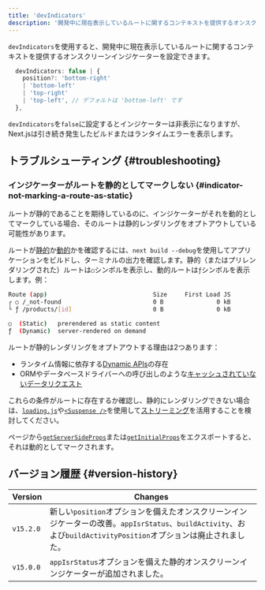 ```yaml
---
title: 'devIndicators'
description: '開発中に現在表示しているルートに関するコンテキストを提供するオンスクリーンインジケーターの設定オプション。'
---
```


`devIndicators`を使用すると、開発中に現在表示しているルートに関するコンテキストを提供するオンスクリーンインジケーターを設定できます。

```ts title="Types"
  devIndicators: false | {
    position?: 'bottom-right'
    | 'bottom-left'
    | 'top-right'
    | 'top-left', // デフォルトは 'bottom-left' です
  },
```

`devIndicators`を`false`に設定するとインジケーターは非表示になりますが、Next.jsは引き続き発生したビルドまたはランタイムエラーを表示します。

## トラブルシューティング {#troubleshooting}

### インジケーターがルートを静的としてマークしない {#indicator-not-marking-a-route-as-static}

ルートが静的であることを期待しているのに、インジケーターがそれを動的としてマークしている場合、そのルートは静的レンダリングをオプトアウトしている可能性があります。

ルートが[静的](/docs/app/building-your-application/rendering/server-components#static-rendering-default)か[動的](/docs/app/building-your-application/rendering/server-components#dynamic-rendering)かを確認するには、`next build --debug`を使用してアプリケーションをビルドし、ターミナルの出力を確認します。静的（またはプリレンダリングされた）ルートは`○`シンボルを表示し、動的ルートは`ƒ`シンボルを表示します。例：

```bash title="Build Output"
Route (app)                              Size     First Load JS
┌ ○ /_not-found                          0 B               0 kB
└ ƒ /products/[id]                       0 B               0 kB

○  (Static)   prerendered as static content
ƒ  (Dynamic)  server-rendered on demand
```

<AppOnly>

ルートが静的レンダリングをオプトアウトする理由は2つあります：

- ランタイム情報に依存する[Dynamic APIs](/docs/app/building-your-application/rendering/server-components#dynamic-apis)の存在
- ORMやデータベースドライバーへの呼び出しのような[キャッシュされていないデータリクエスト](/docs/app/building-your-application/data-fetching/fetching)

これらの条件がルートに存在するか確認し、静的にレンダリングできない場合は、[`loading.js`](/docs/app/api-reference/file-conventions/loading)や[`<Suspense />`](https://react.dev/reference/react/Suspense)を使用して[ストリーミング](/docs/app/building-your-application/routing/loading-ui-and-streaming#what-is-streaming)を活用することを検討してください。

</AppOnly>

<PagesOnly>

ページから[`getServerSideProps`](https://nextjs.org/docs/canary/pages/building-your-application/data-fetching/get-server-side-props)または[`getInitialProps`](https://nextjs.org/docs/canary/pages/api-reference/functions/get-initial-props)をエクスポートすると、それは動的としてマークされます。

</PagesOnly>

## バージョン履歴 {#version-history}

| Version   | Changes                                                                                                                                                          |
| --------- | ---------------------------------------------------------------------------------------------------------------------------------------------------------------- |
| `v15.2.0` | 新しい`position`オプションを備えたオンスクリーンインジケーターの改善。`appIsrStatus`、`buildActivity`、および`buildActivityPosition`オプションは廃止されました。 |
| `v15.0.0` | `appIsrStatus`オプションを備えた静的オンスクリーンインジケーターが追加されました。                                                                               |
